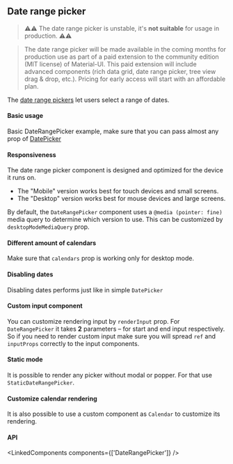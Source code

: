 

<PageMeta component="DateRangePicker" />

## Date range picker

> ⚠️⚠️ The date range picker is unstable, it's **not suitable** for usage in production. ⚠️⚠️

> The date range picker will be made available in the coming months for production use as part of a paid extension to the community edition (MIT license) of Material-UI.
> This paid extension will include advanced components (rich data grid, date range picker, tree view drag & drop, etc.). Pricing for early access will start with an affordable plan.

The [date range pickers](https://material.io/components/pickers/) let users select a range of dates.

<Ad />

#### Basic usage

Basic DateRangePicker example, make sure that you can pass almost any prop of [DatePicker]('/api/DatePicker')

<Example source={BasicDateRangePicker} />

#### Responsiveness

The date range picker component is designed and optimized for the device it runs on.

- The "Mobile" version works best for touch devices and small screens.
- The "Desktop" version works best for mouse devices and large screens.

By default, the `DateRangePicker` component uses a `@media (pointer: fine)` media query to determine which version to use.
This can be customized by `desktopModeMediaQuery` prop.

<Example source={ResponsiveDateRangePicker} />

#### Different amount of calendars

Make sure that `calendars` prop is working only for desktop mode.

<Example source={CalendarsDateRangePicker} />

#### Disabling dates

Disabling dates performs just like in simple `DatePicker`

<Example source={MinMaxDateRangePicker} />

#### Custom input component

You can customize rendering input by `renderInput` prop. For `DateRangePicker` it takes **2** parameters – for start and end input respectively.
So if you need to render custom input make sure you will spread `ref` and `inputProps` correctly to the input components.

<Example source={CustomRangeInputs} />

#### Static mode

It is possible to render any picker without modal or popper. For that use `StaticDateRangePicker`.

<Hidden smDown>
  <Example paddingBottom source={StaticDateRangePicker} />
</Hidden>

#### Customize calendar rendering

It is also possible to use a custom component as `Calendar` to customize its rendering.

<Example source={CustomCalendarRender} />

#### API

<LinkedComponents components={['DateRangePicker']} />
